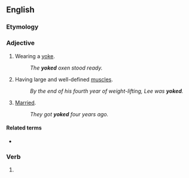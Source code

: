 ==English==

===Etymology===
{{rfe|What is the bodybuilding connection?|lang=en}}

===Adjective===
{{en-adj|-}}

# Wearing a [[yoke]].
#: ''The '''yoked''' oxen stood ready.''
# {{lb|en|bodybuilding}} Having large and well-defined [[muscle]]s.
#: ''By the end of his fourth year of weight-lifting, Lee was '''yoked'''.''
# {{lb|en|slang}} [[married|Married]].
#: ''They got '''yoked''' four years ago.''

====Related terms====
* {{l|en|yoke}}

===Verb===
{{head|en|verb form}}

# {{en-past of|yoke}}